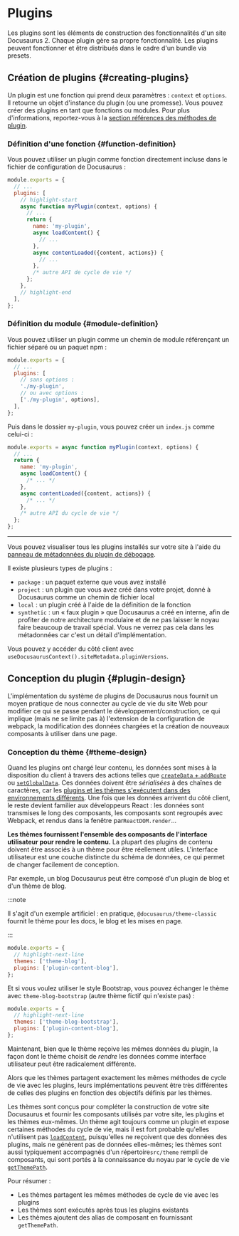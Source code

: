 # Plugins

Les plugins sont les éléments de construction des fonctionnalités d'un site Docusaurus 2. Chaque plugin gère sa propre fonctionnalité. Les plugins peuvent fonctionner et être distribués dans le cadre d'un bundle via presets.

## Création de plugins {#creating-plugins}

Un plugin est une fonction qui prend deux paramètres : `context` et `options`. Il retourne un objet d'instance du plugin (ou une promesse). Vous pouvez créer des plugins en tant que fonctions ou modules. Pour plus d'informations, reportez-vous à la [section références des méthodes de plugin](../api/plugin-methods/README.mdx).

### Définition d'une fonction {#function-definition}

Vous pouvez utiliser un plugin comme fonction directement incluse dans le fichier de configuration de Docusaurus :

```js title="docusaurus.config.js"
module.exports = {
  // ...
  plugins: [
    // highlight-start
    async function myPlugin(context, options) {
      // ...
      return {
        name: 'my-plugin',
        async loadContent() {
          // ...
        },
        async contentLoaded({content, actions}) {
          // ...
        },
        /* autre API de cycle de vie */
      };
    },
    // highlight-end
  ],
};
```

### Définition du module {#module-definition}

Vous pouvez utiliser un plugin comme un chemin de module référençant un fichier séparé ou un paquet npm :

```js title="docusaurus.config.js"
module.exports = {
  // ...
  plugins: [
    // sans options :
    './my-plugin',
    // ou avec options :
    ['./my-plugin', options],
  ],
};
```

Puis dans le dossier `my-plugin`, vous pouvez créer un `index.js` comme celui-ci :

```js title="my-plugin/index.js"
module.exports = async function myPlugin(context, options) {
  // ...
  return {
    name: 'my-plugin',
    async loadContent() {
      /* ... */
    },
    async contentLoaded({content, actions}) {
      /* ... */
    },
    /* autre API du cycle de vie */
  };
};
```

---

Vous pouvez visualiser tous les plugins installés sur votre site à l'aide du [panneau de métadonnées du plugin de débogage](/__docusaurus/debug/metadata).

Il existe plusieurs types de plugins :

- `package` : un paquet externe que vous avez installé
- `project` : un plugin que vous avez créé dans votre projet, donné à Docusaurus comme un chemin de fichier local
- `local` : un plugin créé à l'aide de la définition de la fonction
- `synthetic` : un « faux plugin » que Docusaurus a créé en interne, afin de profiter de notre architecture modulaire et de ne pas laisser le noyau faire beaucoup de travail spécial. Vous ne verrez pas cela dans les métadonnées car c'est un détail d'implémentation.

Vous pouvez y accéder du côté client avec `useDocusaurusContext().siteMetadata.pluginVersions`.

## Conception du plugin {#plugin-design}

L'implémentation du système de plugins de Docusaurus nous fournit un moyen pratique de nous connecter au cycle de vie du site Web pour modifier ce qui se passe pendant le développement/construction, ce qui implique (mais ne se limite pas à) l'extension de la configuration de webpack, la modification des données chargées et la création de nouveaux composants à utiliser dans une page.

### Conception du thème {#theme-design}

Quand les plugins ont chargé leur contenu, les données sont mises à la disposition du client à travers des actions telles que [`createData` + `addRoute`](../api/plugin-methods/lifecycle-apis.mdx#addRoute) ou [`setGlobalData`](../api/plugin-methods/lifecycle-apis.mdx#setGlobalData). Ces données doivent être _sérialisées_ à des chaînes de caractères, car les [plugins et les thèmes s'exécutent dans des environnements différents](./architecture.mdx). Une fois que les données arrivent du côté client, le reste devient familier aux développeurs React : les données sont transmises le long des composants, les composants sont regroupés avec Webpack, et rendus dans la fenêtre par`ReactDOM.render`...

**Les thèmes fournissent l'ensemble des composants de l'interface utilisateur pour rendre le contenu.** La plupart des plugins de contenu doivent être associés à un thème pour être réellement utiles. L'interface utilisateur est une couche distincte du schéma de données, ce qui permet de changer facilement de conception.

Par exemple, un blog Docusaurus peut être composé d'un plugin de blog et d'un thème de blog.

:::note

Il s'agit d'un exemple artificiel : en pratique, `@docusaurus/theme-classic` fournit le thème pour les docs, le blog et les mises en page.

:::

```js title="docusaurus.config.js"
module.exports = {
  // highlight-next-line
  themes: ['theme-blog'],
  plugins: ['plugin-content-blog'],
};
```

Et si vous voulez utiliser le style Bootstrap, vous pouvez échanger le thème avec `theme-blog-bootstrap` (autre thème fictif qui n'existe pas) :

```js title="docusaurus.config.js"
module.exports = {
  // highlight-next-line
  themes: ['theme-blog-bootstrap'],
  plugins: ['plugin-content-blog'],
};
```

Maintenant, bien que le thème reçoive les mêmes données du plugin, la façon dont le thème choisit de _rendre_ les données comme interface utilisateur peut être radicalement différente.

Alors que les thèmes partagent exactement les mêmes méthodes de cycle de vie avec les plugins, leurs implémentations peuvent être très différentes de celles des plugins en fonction des objectifs définis par les thèmes.

Les thèmes sont conçus pour compléter la construction de votre site Docusaurus et fournir les composants utilisés par votre site, les plugins et les thèmes eux-mêmes. Un thème agit toujours comme un plugin et expose certaines méthodes du cycle de vie, mais il est fort probable qu'elles n'utilisent pas [`loadContent`](../api/plugin-methods/lifecycle-apis.mdx#loadContent), puisqu'elles ne reçoivent que des données des plugins, mais ne génèrent pas de données elles-mêmes; les thèmes sont aussi typiquement accompagnés d'un répertoire`src/theme` rempli de composants, qui sont portés à la connaissance du noyau par le cycle de vie [`getThemePath`](../api/plugin-methods/extend-infrastructure.mdx#getThemePath).

Pour résumer :

- Les thèmes partagent les mêmes méthodes de cycle de vie avec les plugins
- Les thèmes sont exécutés après tous les plugins existants
- Les thèmes ajoutent des alias de composant en fournissant `getThemePath`.
